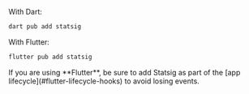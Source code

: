 With Dart:

```bash
dart pub add statsig
```

With Flutter:

```bash
flutter pub add statsig
```

<Note>
If you are using **Flutter**, be sure to add Statsig as part of the [app lifecycle](#flutter-lifecycle-hooks) to avoid losing events.
</Note>
